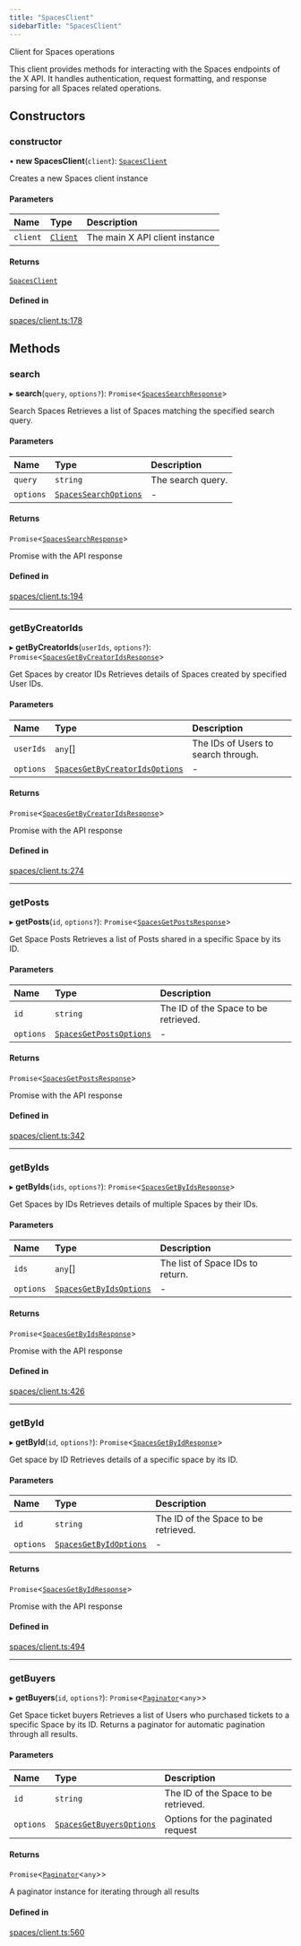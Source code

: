 ```yaml
---
title: "SpacesClient"
sidebarTitle: "SpacesClient"
---
```


Client for Spaces operations

This client provides methods for interacting with the Spaces endpoints
of the X API. It handles authentication, request formatting, and response
parsing for all Spaces related operations.

## Constructors

### constructor

• **new SpacesClient**(`client`): [`SpacesClient`](/xdks/typescript/reference/classes/SpacesClient)

Creates a new Spaces client instance

#### Parameters

| Name | Type | Description |
| :------ | :------ | :------ |
| `client` | [`Client`](/xdks/typescript/reference/classes/Client) | The main X API client instance |

#### Returns

[`SpacesClient`](/xdks/typescript/reference/classes/SpacesClient)

#### Defined in

[spaces/client.ts:178](https://github.com/xdevplatform/xdk/blob/298ca9350d035e40e7c8ee0753c50052819a41e2/xdk/typescript/src/spaces/client.ts#L178)

## Methods

### search

▸ **search**(`query`, `options?`): `Promise`\<[`SpacesSearchResponse`](/xdks/typescript/reference/interfaces/SpacesSearchResponse)\>

Search Spaces
Retrieves a list of Spaces matching the specified search query.

#### Parameters

| Name | Type | Description |
| :------ | :------ | :------ |
| `query` | `string` | The search query. |
| `options` | [`SpacesSearchOptions`](/xdks/typescript/reference/interfaces/SpacesSearchOptions) | - |

#### Returns

`Promise`\<[`SpacesSearchResponse`](/xdks/typescript/reference/interfaces/SpacesSearchResponse)\>

Promise with the API response

#### Defined in

[spaces/client.ts:194](https://github.com/xdevplatform/xdk/blob/298ca9350d035e40e7c8ee0753c50052819a41e2/xdk/typescript/src/spaces/client.ts#L194)

___

### getByCreatorIds

▸ **getByCreatorIds**(`userIds`, `options?`): `Promise`\<[`SpacesGetByCreatorIdsResponse`](/xdks/typescript/reference/interfaces/SpacesGetByCreatorIdsResponse)\>

Get Spaces by creator IDs
Retrieves details of Spaces created by specified User IDs.

#### Parameters

| Name | Type | Description |
| :------ | :------ | :------ |
| `userIds` | `any`[] | The IDs of Users to search through. |
| `options` | [`SpacesGetByCreatorIdsOptions`](/xdks/typescript/reference/interfaces/SpacesGetByCreatorIdsOptions) | - |

#### Returns

`Promise`\<[`SpacesGetByCreatorIdsResponse`](/xdks/typescript/reference/interfaces/SpacesGetByCreatorIdsResponse)\>

Promise with the API response

#### Defined in

[spaces/client.ts:274](https://github.com/xdevplatform/xdk/blob/298ca9350d035e40e7c8ee0753c50052819a41e2/xdk/typescript/src/spaces/client.ts#L274)

___

### getPosts

▸ **getPosts**(`id`, `options?`): `Promise`\<[`SpacesGetPostsResponse`](/xdks/typescript/reference/interfaces/SpacesGetPostsResponse)\>

Get Space Posts
Retrieves a list of Posts shared in a specific Space by its ID.

#### Parameters

| Name | Type | Description |
| :------ | :------ | :------ |
| `id` | `string` | The ID of the Space to be retrieved. |
| `options` | [`SpacesGetPostsOptions`](/xdks/typescript/reference/interfaces/SpacesGetPostsOptions) | - |

#### Returns

`Promise`\<[`SpacesGetPostsResponse`](/xdks/typescript/reference/interfaces/SpacesGetPostsResponse)\>

Promise with the API response

#### Defined in

[spaces/client.ts:342](https://github.com/xdevplatform/xdk/blob/298ca9350d035e40e7c8ee0753c50052819a41e2/xdk/typescript/src/spaces/client.ts#L342)

___

### getByIds

▸ **getByIds**(`ids`, `options?`): `Promise`\<[`SpacesGetByIdsResponse`](/xdks/typescript/reference/interfaces/SpacesGetByIdsResponse)\>

Get Spaces by IDs
Retrieves details of multiple Spaces by their IDs.

#### Parameters

| Name | Type | Description |
| :------ | :------ | :------ |
| `ids` | `any`[] | The list of Space IDs to return. |
| `options` | [`SpacesGetByIdsOptions`](/xdks/typescript/reference/interfaces/SpacesGetByIdsOptions) | - |

#### Returns

`Promise`\<[`SpacesGetByIdsResponse`](/xdks/typescript/reference/interfaces/SpacesGetByIdsResponse)\>

Promise with the API response

#### Defined in

[spaces/client.ts:426](https://github.com/xdevplatform/xdk/blob/298ca9350d035e40e7c8ee0753c50052819a41e2/xdk/typescript/src/spaces/client.ts#L426)

___

### getById

▸ **getById**(`id`, `options?`): `Promise`\<[`SpacesGetByIdResponse`](/xdks/typescript/reference/interfaces/SpacesGetByIdResponse)\>

Get space by ID
Retrieves details of a specific space by its ID.

#### Parameters

| Name | Type | Description |
| :------ | :------ | :------ |
| `id` | `string` | The ID of the Space to be retrieved. |
| `options` | [`SpacesGetByIdOptions`](/xdks/typescript/reference/interfaces/SpacesGetByIdOptions) | - |

#### Returns

`Promise`\<[`SpacesGetByIdResponse`](/xdks/typescript/reference/interfaces/SpacesGetByIdResponse)\>

Promise with the API response

#### Defined in

[spaces/client.ts:494](https://github.com/xdevplatform/xdk/blob/298ca9350d035e40e7c8ee0753c50052819a41e2/xdk/typescript/src/spaces/client.ts#L494)

___

### getBuyers

▸ **getBuyers**(`id`, `options?`): `Promise`\<[`Paginator`](/xdks/typescript/reference/classes/Paginator)\<`any`\>\>

Get Space ticket buyers
Retrieves a list of Users who purchased tickets to a specific Space by its ID.
Returns a paginator for automatic pagination through all results.

#### Parameters

| Name | Type | Description |
| :------ | :------ | :------ |
| `id` | `string` | The ID of the Space to be retrieved. |
| `options` | [`SpacesGetBuyersOptions`](/xdks/typescript/reference/interfaces/SpacesGetBuyersOptions) | Options for the paginated request |

#### Returns

`Promise`\<[`Paginator`](/xdks/typescript/reference/classes/Paginator)\<`any`\>\>

A paginator instance for iterating through all results

#### Defined in

[spaces/client.ts:560](https://github.com/xdevplatform/xdk/blob/298ca9350d035e40e7c8ee0753c50052819a41e2/xdk/typescript/src/spaces/client.ts#L560)
